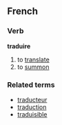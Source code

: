 ==French==
===Verb===
'''traduire'''

# to [[translate]]
# to [[summon]]

===Related terms===
*[[traducteur]]
*[[traduction]]
*[[traduisible]]